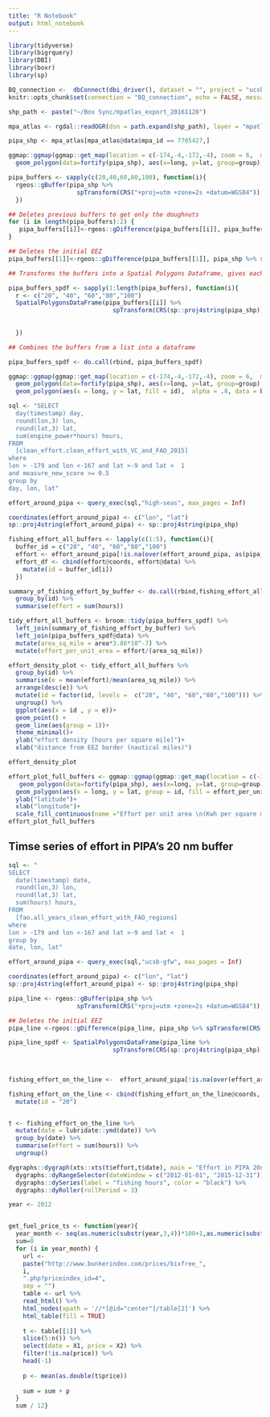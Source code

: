 ```yaml
---
title: "R Notebook"
output: html_notebook
---
```


```r
library(tidyverse)
library(bigrquery)
library(DBI)
library(boxr)
library(sp)

BQ_connection <-  dbConnect(dbi_driver(), dataset = "", project = "ucsb-gfw")
knitr::opts_chunk$set(connection = "BQ_connection", echo = FALSE, message = FALSE, warning = FALSE)

```

```r
shp_path <- paste("~/Box Sync/mpatlas_export_20161128")

mpa_atlas <- rgdal::readOGR(dsn = path.expand(shp_path), layer = "mpatlas_export_20161128")
```

```r
pipa_shp <- mpa_atlas[mpa_atlas@data$mpa_id == 7705427,]

ggmap::ggmap(ggmap::get_map(location = c(-174,-4,-172,-4), zoom = 6,  maptype = c("satellite"), source = 'google'))+
  geom_polygon(data=fortify(pipa_shp), aes(x=long, y=lat, group=group), color = "red", alpha=0.6)    
```

```r
pipa_buffers <- sapply(c(20,40,60,80,100), function(i){
  rgeos::gBuffer(pipa_shp %>%
                   spTransform(CRS("+proj=utm +zone=2s +datum=WGS84")), width = 1852*i, byid = FALSE, id = i)
  })

## Deletes previous buffers to get only the doughnuts
for (i in length(pipa_buffers):2) {
   pipa_buffers[[i]]<-rgeos::gDifference(pipa_buffers[[i]], pipa_buffers[[i-1]], id = pipa_buffers[[i]]@polygons[[1]]@ID)
}

## Deletes the initial EEZ
pipa_buffers[[1]]<-rgeos::gDifference(pipa_buffers[[1]], pipa_shp %>% spTransform(CRS("+proj=utm +zone=2s +datum=WGS84")),id = pipa_buffers[[1]]@polygons[[1]]@ID )

## Transforms the buffers into a Spatial Polygons Dataframe, gives each buffer an ID:distance from the EEZ, and caculates the area of each buffer.

pipa_buffers_spdf <- sapply(1:length(pipa_buffers), function(i){
  r <- c("20", "40", "60","80","100")
  SpatialPolygonsDataFrame(pipa_buffers[[i]] %>% 
                             spTransform(CRS(sp::proj4string(pipa_shp))), data = data.frame(row.names = r[i],
                                                                                                   id = r[i],
                                                                                                   area = rgeos::gArea(pipa_buffers[[i]]))) 
  })

## Combines the buffers from a list into a dataframe

pipa_buffers_spdf <- do.call(rbind, pipa_buffers_spdf)

ggmap::ggmap(ggmap::get_map(location = c(-174,-4,-172,-4), zoom = 6,  maptype = c("satellite"), source = 'google'))+
  geom_polygon(data=fortify(pipa_shp), aes(x=long, y=lat, group=group), color = "red", alpha=0.6)+    
  geom_polygon(aes(x = long, y = lat, fill = id),  alpha = .8, data = broom::tidy(pipa_buffers_spdf))
```

```r
sql <- "SELECT
  day(timestamp) day,
  round(lon,3) lon,
  round(lat,3) lat,
  sum(engine_power*hours) hours,
FROM
  [clean_effort.clean_effort_with_VC_and_FAO_2015]
where 
lon > -179 and lon <-167 and lat >-9 and lat <  1
and measure_new_score >= 0.5
group by 
day, lon, lat"

effort_around_pipa <- query_exec(sql,"high-seas", max_pages = Inf)

coordinates(effort_around_pipa) <- c("lon", "lat")
sp::proj4string(effort_around_pipa) <- sp::proj4string(pipa_shp)
```

```r
fishing_effort_all_buffers <- lapply(c(1:5), function(i){
  buffer_id = c("20", "40", "60","80","100")
  effort <- effort_around_pipa[!is.na(over(effort_around_pipa, as(pipa_buffers_spdf[pipa_buffers_spdf@data$id[i],], "SpatialPolygons"))),]
  effort_df <- cbind(effort@coords, effort@data) %>% 
    mutate(id = buffer_id[i])
  })

summary_of_fishing_effort_by_buffer <- do.call(rbind,fishing_effort_all_buffers) %>% 
  group_by(id) %>% 
  summarise(effort = sum(hours))

tidy_effort_all_buffers <- broom::tidy(pipa_buffers_spdf) %>% 
  left_join(summary_of_fishing_effort_by_buffer) %>% 
  left_join(pipa_buffers_spdf@data) %>% 
  mutate(area_sq_mile = area*3.86*10^-7) %>% 
  mutate(effort_per_unit_area = effort/(area_sq_mile))

effort_density_plot <- tidy_effort_all_buffers %>% 
  group_by(id) %>% 
  summarise(e = mean(effort)/mean(area_sq_mile)) %>% 
  arrange(desc(e)) %>% 
  mutate(id = factor(id, levels =  c("20", "40", "60","80","100"))) %>% 
  ungroup() %>% 
  ggplot(aes(x = id , y = e))+
  geom_point() + 
  geom_line(aes(group = 1))+
  theme_minimal()+
  ylab("effort density [hours per square mile]")+
  xlab("distance from EEZ border (nautical miles)")

effort_density_plot

effort_plot_full_buffers <- ggmap::ggmap(ggmap::get_map(location = c(-174,-4,-172,-4), zoom = 6,  maptype = c("satellite"), source = 'google'))+
   geom_polygon(data=fortify(pipa_shp), aes(x=long, y=lat, group=group), color = "red", alpha=0.6)+    
  geom_polygon(aes(x = long, y = lat, group = id, fill = effort_per_unit_area),  alpha = .8,data = tidy_effort_all_buffers %>% mutate(id = paste(id,"nm")))+
  ylab("latitude")+
  xlab("longitude")+
  scale_fill_continuous(name ="Effort per unit area \n(Kwh per square mile) \n" )
effort_plot_full_buffers

```

## Timse series of effort in PIPA's 20 nm buffer

```r
sql <- "
SELECT
  date(timestamp) date,
  round(lon,3) lon,
  round(lat,3) lat,
  sum(hours) hours,
FROM
  [fao.all_years_clean_effort_with_FAO_regions]
where 
lon > -179 and lon <-167 and lat >-9 and lat <  1
group by 
date, lon, lat"

effort_around_pipa <- query_exec(sql,"ucsb-gfw", max_pages = Inf)

coordinates(effort_around_pipa) <- c("lon", "lat")
sp::proj4string(effort_around_pipa) <- sp::proj4string(pipa_shp)
```

```r
pipa_line <- rgeos::gBuffer(pipa_shp %>%
                   spTransform(CRS("+proj=utm +zone=2s +datum=WGS84")), width = 1852*20, byid = FALSE, id = 20)

## Deletes the initial EEZ
pipa_line <-rgeos::gDifference(pipa_line, pipa_shp %>% spTransform(CRS("+proj=utm +zone=2s +datum=WGS84")),id = pipa_line@polygons[[1]]@ID )

pipa_line_spdf <- SpatialPolygonsDataFrame(pipa_line %>% 
                             spTransform(CRS(sp::proj4string(pipa_shp))), data = data.frame(row.names = "20",
                                                                                                   id = "20"
                                                                                                  )) 

fishing_effort_on_the_line <-  effort_around_pipa[!is.na(over(effort_around_pipa, as(pipa_line_spdf[pipa_line_spdf@data$id[1],], "SpatialPolygons"))),]

fishing_effort_on_the_line <- cbind(fishing_effort_on_the_line@coords, fishing_effort_on_the_line@data) %>% 
  mutate(id = "20")


t <- fishing_effort_on_the_line %>% 
  mutate(date = lubridate::ymd(date)) %>% 
  group_by(date) %>% 
  summarise(effort = sum(hours)) %>% 
  ungroup() 

dygraphs::dygraph(xts::xts(t$effort,t$date), main = "Effort in PIPA 20nm buffer") %>% 
  dygraphs::dyRangeSelector(dateWindow = c("2012-01-01", "2015-12-31")) %>% 
  dygraphs::dySeries(label = "fishing hours", color = "black") %>% 
  dygraphs::dyRoller(rollPeriod = 3)
```


```r
year <- 2012


get_fuel_price_ts <- function(year){
  year_month <- seq(as.numeric(substr(year,3,4))*100+1,as.numeric(substr(year,3,4))*100+12,by=1)
  sum=0
  for (i in year_month) {
    url <-
    paste("http://www.bunkerindex.com/prices/bixfree_",
    i,
    ".php?priceindex_id=4",
    sep = "")
    table <- url %>%
    read_html() %>%
    html_nodes(xpath = '//*[@id="center"]/table[2]') %>%
    html_table(fill = TRUE)
    
    t <- table[[1]] %>%
    slice(5:n()) %>%
    select(date = X1, price = X2) %>%
    filter(!is.na(price)) %>%
    head(-1)
    
    p <- mean(as.double(t$price))
    
    sum = sum + p
  }
  sum / 12}
```

